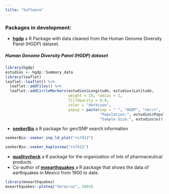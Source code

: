 ```yaml
---
title: "Software"
---
```


### Packages in development: 

- [**hgdp**](https://github.com/Erickcufe/hgdp) a R Package with data cleaned from the Human Genome Diversity Panel (HGDP) dataset.
 
##### Human Genome Diversity Panel (HGDP) dataset 

```r
library(hgdp)
estudios <- hgdp::Summary_data
library(leaflet)
leaflet::leaflet() %>% 
  leaflet::addTiles() %>% 
  leaflet::addCircleMarkers(estudios$Longitude, estudios$Latitude,
                            weight = 19, radius = 2, 
                            fillOpacity = 0.9,
                            color = "darkcyan",
                            popup = paste(sep = " ", "HGDP", "<br/>",
                                          "Population:", estudios$Population,"<br/>",
                                          "Sample Size:", estudios$n))

```


- [**seekerBio**](https://github.com/Erickcufe/seekerBio) a R package for gen/SNP search information  

```r
seekerBio::seeker_snp_ld_plot("rs7412")
```

```r
seekerBio::seeker_haploview("rs7412")
```

- [**qualitycheck**](https://github.com/Erickcufe/qualitycheck) a R package for the organization of lots of pharmaceutical products
- Co-author of [**mxearthquakes**](https://github.com/ComunidadBioInfo/mxearthquakes) a R package that shows the data of earthquakes in Mexico from 1900 to date.

```r
library(mxearthquakes)
mxearthquakes::ploteq("Veracruz", 2003)
```


